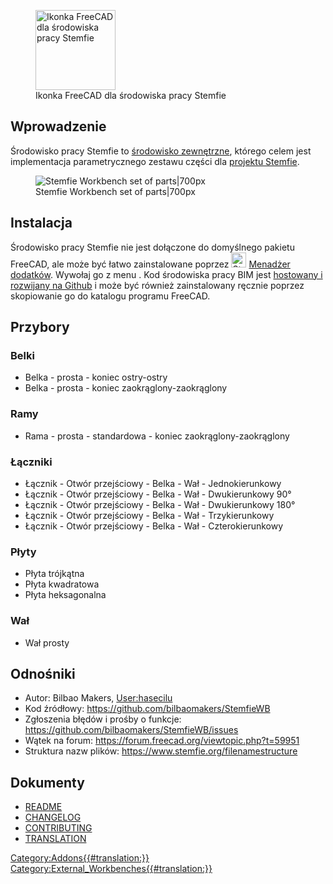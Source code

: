 <languages/>

[[Image:StemfieWorkbench.svg|thumb|128px|Ikonka FreeCAD dla środowiska pracy Stemfie]]

{{TOCright}}

<span id="Introduction"></span>
==Wprowadzenie==

Środowisko pracy Stemfie to [[External_workbenches/pl|środowisko zewnętrzne]], którego celem jest implementacja parametrycznego zestawu części dla [https://www.stemfie.org/ projektu Stemfie].

[[File:Stemfie_WB.jpg|Stemfie Workbench set of parts|700px]]

<span id="Installing"></span>
==Instalacja==

Środowisko pracy Stemfie nie jest dołączone do domyślnego pakietu FreeCAD, ale może być łatwo zainstalowane poprzez [[Image:Std_AddonMgr.svg|24px]] [[Std_AddonMgr/pl|Menadżer dodatków]]. Wywołaj go z menu {{MenuCommand|Przybory → [[Std_AddonMgr/pl|Menadżer dodatków]]}}. Kod środowiska pracy BIM jest [https://github.com/yorikvanhavre/BIM_Workbench hostowany i rozwijany na Github] i może być również zainstalowany ręcznie poprzez skopiowanie go do katalogu {{FileName|MOD}} programu FreeCAD. 

<span id="Tools"></span>
==Przybory==

<span id="Beams"></span>
=== Belki ===

* Belka - prosta - koniec ostry-ostry
* Belka - prosta - koniec zaokrąglony-zaokrąglony

<span id="Braces"></span>
=== Ramy ===

* Rama - prosta - standardowa - koniec zaokrąglony-zaokrąglony

<span id="Connectors"></span>
=== Łączniki ===

* Łącznik - Otwór przejściowy - Belka - Wał - Jednokierunkowy
* Łącznik - Otwór przejściowy - Belka - Wał - Dwukierunkowy 90°
* Łącznik - Otwór przejściowy - Belka - Wał - Dwukierunkowy 180°
* Łącznik - Otwór przejściowy - Belka - Wał - Trzykierunkowy
* Łącznik - Otwór przejściowy - Belka - Wał - Czterokierunkowy

<span id="Plates"></span>
=== Płyty ===

* Płyta trójkątna
* Płyta kwadratowa
* Płyta heksagonalna

<span id="Shaft"></span>
=== Wał ===

* Wał prosty

<span id="References"></span>
==Odnośniki==

* Autor: Bilbao Makers, [[User:hasecilu]]
* Kod źródłowy: https://github.com/bilbaomakers/StemfieWB
* Zgłoszenia błędów i prośby o funkcje: https://github.com/bilbaomakers/StemfieWB/issues
* Wątek na forum: https://forum.freecad.org/viewtopic.php?t=59951
* Struktura nazw plików: https://www.stemfie.org/filenamestructure

<span id="Documents"></span>
==Dokumenty==

* [https://github.com/bilbaomakers/StemfieWB/blob/main/README.md README]
* [https://github.com/bilbaomakers/StemfieWB/blob/main/CHANGELOG.md CHANGELOG]
* [https://github.com/bilbaomakers/StemfieWB/blob/main/CONTRIBUTING.md CONTRIBUTING]
* [https://github.com/bilbaomakers/StemfieWB/blob/main/freecad/stemfie/resources/translations/README.md TRANSLATION]


[[Category:Addons{{#translation:}}]]
[[Category:External_Workbenches{{#translation:}}]]